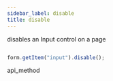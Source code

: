 ```yaml
---
sidebar_label: disable
title: disable
---
```



          


<Short>
 disables an Input control on a page






</Short>


~~~js

form.getItem("input").disable();


~~~
 api_method

<Descr>





</Descr>

